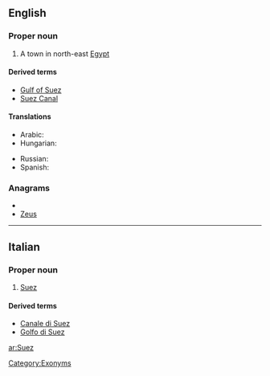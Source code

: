==English==

===Proper noun===
{{wikipedia}}
{{en-proper noun}}

# A town in north-east [[Egypt]]

====Derived terms====
*[[Gulf of Suez]]
*[[Suez Canal]]

====Translations====
{{trans-top|Suez, Egypt}}
* Arabic: {{t-|ar|السويس|m|tr=al-suways}}
* Hungarian: {{t|hu|Szuez}}
{{trans-mid}}
* Russian: {{t|ru|Суэц|m|tr=Suéc}}
* Spanish: {{t-|es|Suez|m}}
{{trans-bottom}}

===Anagrams===
* {{alphagram|esuz}}
* [[Zeus#English|Zeus]]

[[Category:Exonyms]]

----

==Italian==

===Proper noun===
{{wikipedia|lang=it}}
{{it-proper noun}}

# [[#English|Suez]]

====Derived terms====
*[[Canale di Suez]]
*[[Golfo di Suez]]


[[ar:Suez]]